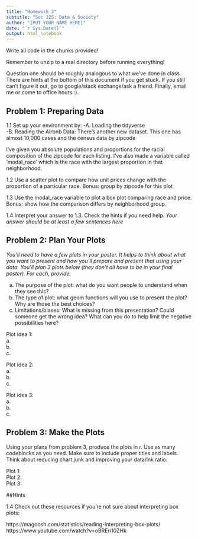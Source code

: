```yaml
---
title: "Homework 3"
subtitle: "Soc 225: Data & Society"
author: "[PUT YOUR NAME HERE]"
date: "`r Sys.Date()`"
output: html_notebook
---
```


Write all code in the chunks provided!

Remember to unzip to a real directory before running everything!

Question one should be roughly analogous to what we've done in class. There are hints at the bottom of this document if you get stuck. If you still can't figure it out, go to google/stack exchange/ask a friend. Finally, email me or come to office hours :).

## Problem 1: Preparing Data

1.1 Set up your environment by: 
-A. Loading the tidyverse  
-B. Reading the Airbnb Data: There's another new dataset. This one has almost 10,000 cases and the census data by zipcode

  
I've given you absolute populations and proportions for the racial composition of the zipcode for each listing. I've also made a variable called 'modal_race' which is the race with the largest proportion in that neighborhood. 

1.2 Use a scatter plot to compare how unit prices change with the proportion of a particular race.
Bonus: group by zipcode for this plot
  
  
1.3 Use the modal_race variable to plot a box plot comparing race and price.
Bonus: show how the comparison differs by neighborhood group.


1.4 Interpret your answer to 1.3. Check the hints if you need help.
  *Your answer should be at least a few sentences here*

## Problem 2: Plan Your Plots
*You'll need to have a few plots in your poster. It helps to think about what you want to present and how you'll prepare and present that using your data. You'll plan 3 plots below (they don't all have to be in your final poster). For each, provide:*
  
a. The purpose of the plot: what do you want people to understand when they see this?  
b. The type of plot: what geom functions will you use to present the plot? Why are those the best choices?  
c. Limitations/biases: What is missing from this presentation? Could someone get the wrong idea? What can you do to help limit the negative possibilities here?  

Plot idea 1:  
a.  
b.  
c.  

Plot idea 2:  
a.  
b.  
c.  

Plot idea 3:  
a.  
b.  
c.  
  
  
  
## Problem 3: Make the Plots  
Using your plans from problem 3, produce the plots in r. Use as many codeblocks as you need. Make sure to include proper titles and labels. Think about reducing chart junk and improving your data/ink ratio.
  
Plot 1:  
Plot 2:  
Plot 3:  


##Hints

1.4
Check out these resources if you're not sure about interpreting box plots:

https://magoosh.com/statistics/reading-interpreting-box-plots/
https://www.youtube.com/watch?v=oBREri10ZHk 

